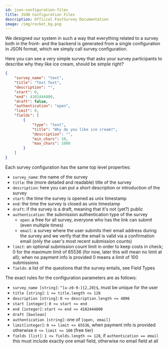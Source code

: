 ```yaml
---
id: json-configuration-files
title: JSON Configuration Files
description: Official FastSurvey Documentation
image: /img/rocket_bg.png
---
```


We designed our system in such a way that everything related to a survey both in the front- and the backend is generated from a single configuration in JSON format, which we simply call survey configuration.

Here you can see a very simple survey that asks your survey participants to describe why they like ice cream, should be simple right?

```json
{
    "survey_name": "text",
    "title": "Text Test",
    "description": "",
    "start": 0,
    "end": 4102444800,
    "draft": false,
    "authentication": "open",
    "limit": 0,
    "fields": [
        {
            "type": "text",
            "title": "Why do you like ice cream?",
            "description": "",
            "min_chars": 10,
            "max_chars": 1000
        }
    ]
}
```

Each survey configuration has the same top level properties:

- `survey_name`: the name of the survey
- `title`: the (more detailed and readable) title of the survey
- `description`: here you can put a short description or introduction of the survey
- `start`: the time the survey is opened as unix timestamp
- `end`: the time the survey is closed as unix timestamp
- `draft`: if the survey is a draft, meaning that it's not (yet?) public
- `authentication`: the submission authentication type of the survey
    - `open`: a free for all survey, everyone who has the link can submit (even multiple times)
    - `email`: a survey where the user submits their email address during the survey and we verify that the email is valid via a confirmation email (only the user's most recent submission counts)
- `limit`: an optional submission count limit in order to keep costs in check; 0 for the maximum limit of 65536 (for now, later this will mean no limit at all); when no payment info is provided 0 means a limit of 100 submissions
- `fields`: a list of the questions that the survey entails, see Field Types

The exact rules for the configuration parameters are as follows:

- `survey_name [string]`: `^[a-z0-9-]{2,20}$`, must be unique for the user
- `title [string]`: `1 <= title.length <= 128`
- `description [string]`: `0 <= description.length <= 4096`
- `start [integer]`: `0 <= start <= end`
- `end [integer]`: `start <= end <= 4102444800`
- `draft [boolean]`
- `authentication [string]`: one of `[open, email]`
- `limit[integer]`: `0 <= limit <= 65536`, when payment info is provided otherwise `0 <= limit <= 100` (free tier)
- `fields [list]`: `1 <= fields.length <= 128`, if `authentication == email` this must include exactly one email field, otherwise no email field at all

